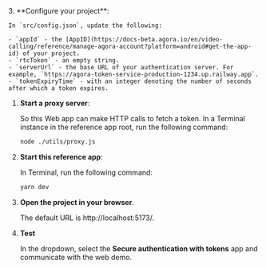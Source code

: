 <PlatformWrapper platform="react-js">
3. **Configure your project**:

    In `src/config.json`, update the following:

    - `appId` - the [AppID](https://docs-beta.agora.io/en/video-calling/reference/manage-agora-account?platform=android#get-the-app-id) of your project.
    - `rtcToken` - an empty string.
    - `serverUrl` - the base URL of your authentication server. For example, `https://agora-token-service-production-1234.up.railway.app`.
    - `tokenExpiryTime` - with an integer denoting the number of seconds after which a token expires.

1. **Start a proxy server**:

    So this Web app can make HTTP calls to fetch a token. In a Terminal instance in the reference app root, run the
    following command:

    ```bash
    node ./utils/proxy.js
    ```

1. **Start this reference app**:

     In Terminal, run the following command:

    ``` bash
    yarn dev
    ```
1. **Open the project in your browser**.

    The default URL is http://localhost:5173/.

1. **Test <Vpd k="PRODUCT" />**

    In the dropdown, select the **Secure authentication with tokens** app and communicate with the web demo.


</PlatformWrapper>